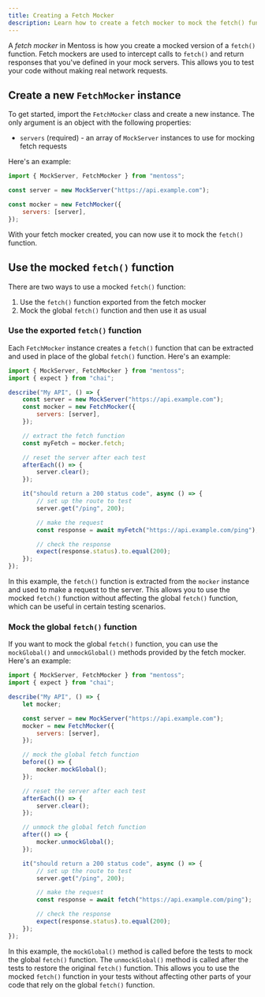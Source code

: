 ```yaml
---
title: Creating a Fetch Mocker
description: Learn how to create a fetch mocker to mock the fetch() function
---
```


A _fetch mocker_ in Mentoss is how you create a mocked version of a `fetch()` function. Fetch mockers are used to intercept calls to `fetch()` and return responses that you've defined in your mock servers. This allows you to test your code without making real network requests.

## Create a new `FetchMocker` instance

To get started, import the `FetchMocker` class and create a new instance. The only argument is an object with the following properties:

-   `servers` (required) - an array of `MockServer` instances to use for mocking fetch requests

Here's an example:

```js
import { MockServer, FetchMocker } from "mentoss";

const server = new MockServer("https://api.example.com");

const mocker = new FetchMocker({
	servers: [server],
});
```

With your fetch mocker created, you can now use it to mock the `fetch()` function.

## Use the mocked `fetch()` function

There are two ways to use a mocked `fetch()` function:

1. Use the `fetch()` function exported from the fetch mocker
1. Mock the global `fetch()` function and then use it as usual

### Use the exported `fetch()` function

Each `FetchMocker` instance creates a `fetch()` function that can be extracted and used in place of the global `fetch()` function. Here's an example:

```js {10-11, 23-24}
import { MockServer, FetchMocker } from "mentoss";
import { expect } from "chai";

describe("My API", () => {
	const server = new MockServer("https://api.example.com");
	const mocker = new FetchMocker({
		servers: [server],
	});

	// extract the fetch function
	const myFetch = mocker.fetch;

	// reset the server after each test
	afterEach(() => {
		server.clear();
	});

	it("should return a 200 status code", async () => {
		// set up the route to test
		server.get("/ping", 200);

		// make the request
		const response = await myFetch("https://api.example.com/ping");

		// check the response
		expect(response.status).to.equal(200);
	});
});
```

In this example, the `fetch()` function is extracted from the `mocker` instance and used to make a request to the server. This allows you to use the mocked `fetch()` function without affecting the global `fetch()` function, which can be useful in certain testing scenarios.

### Mock the global `fetch()` function

If you want to mock the global `fetch()` function, you can use the `mockGlobal()` and `unmockGlobal()` methods provided by the fetch mocker. Here's an example:

```js {12-15, 22-25, 32-33}
import { MockServer, FetchMocker } from "mentoss";
import { expect } from "chai";

describe("My API", () => {
	let mocker;

	const server = new MockServer("https://api.example.com");
	mocker = new FetchMocker({
		servers: [server],
	});

	// mock the global fetch function
	before(() => {
		mocker.mockGlobal();
	});

	// reset the server after each test
	afterEach(() => {
		server.clear();
	});

	// unmock the global fetch function
	after(() => {
		mocker.unmockGlobal();
	});

	it("should return a 200 status code", async () => {
		// set up the route to test
		server.get("/ping", 200);

		// make the request
		const response = await fetch("https://api.example.com/ping");

		// check the response
		expect(response.status).to.equal(200);
	});
});
```

In this example, the `mockGlobal()` method is called before the tests to mock the global `fetch()` function. The `unmockGlobal()` method is called after the tests to restore the original `fetch()` function. This allows you to use the mocked `fetch()` function in your tests without affecting other parts of your code that rely on the global `fetch()` function.

